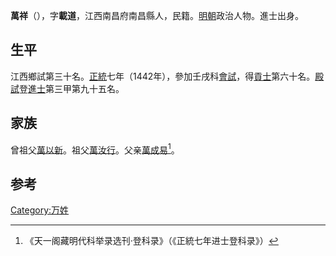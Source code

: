 {{Otheruses|other=名为万祥的其他人物|万祥}}

'''萬祥'''（{{bd|1413年||？}}），字'''載道'''，江西南昌府南昌縣人，民籍。[[明朝|明朝]]政治人物。進士出身。

== 生平 ==
江西鄉試第三十名。[[正统_(年号)|正統]]七年（1442年），參加壬戌科[[會試|會試]]，得[[貢士|貢士]]第六十名。[[殿試|殿試]]登[[進士|進士]]第三甲第九十五名。

== 家族 ==
曾祖父[[萬以新|萬以新]]。祖父[[萬汝行|萬汝行]]。父亲[[萬成易|萬成易]]<ref>《天一阁藏明代科举录选刊·登科录》（《正統七年进士登科录》）</ref>。

==参考==
{{reflist}}

{{正統七年壬戌科殿試金榜}}

{{Authority control}}

{{DEFAULTSORT:}}
[[Category:万姓|Category:万姓]]


{{明朝人物小作品}}
